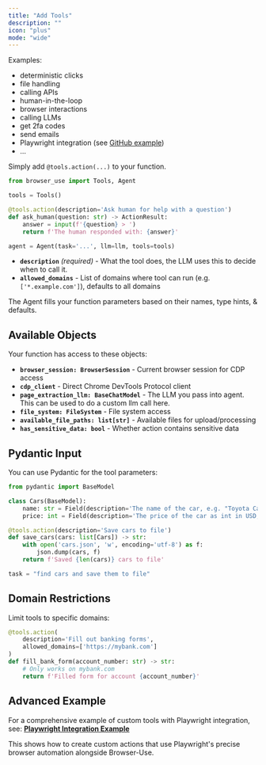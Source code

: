 ```yaml
---
title: "Add Tools"
description: ""
icon: "plus"
mode: "wide"
---
```


Examples:

- deterministic clicks
- file handling
- calling APIs
- human-in-the-loop
- browser interactions
- calling LLMs
- get 2fa codes
- send emails
- Playwright integration (see [GitHub example](https://github.com/browser-use/browser-use/blob/main/examples/browser/playwright_integration.py))
- ...

Simply add `@tools.action(...)` to your function.

```python
from browser_use import Tools, Agent

tools = Tools()

@tools.action(description='Ask human for help with a question')
def ask_human(question: str) -> ActionResult:
    answer = input(f'{question} > ')
    return f'The human responded with: {answer}'
```

```python
agent = Agent(task='...', llm=llm, tools=tools)
```

- **`description`** _(required)_ - What the tool does, the LLM uses this to decide when to call it.
- **`allowed_domains`** - List of domains where tool can run (e.g. `['*.example.com']`), defaults to all domains

The Agent fills your function parameters based on their names, type hints, & defaults.

## Available Objects

Your function has access to these objects:

- **`browser_session: BrowserSession`** - Current browser session for CDP access
- **`cdp_client`** - Direct Chrome DevTools Protocol client
- **`page_extraction_llm: BaseChatModel`** - The LLM you pass into agent. This can be used to do a custom llm call here.
- **`file_system: FileSystem`** - File system access
- **`available_file_paths: list[str]`** - Available files for upload/processing
- **`has_sensitive_data: bool`** - Whether action contains sensitive data

## Pydantic Input

You can use Pydantic for the tool parameters:

```python
from pydantic import BaseModel

class Cars(BaseModel):
    name: str = Field(description='The name of the car, e.g. "Toyota Camry"')
    price: int = Field(description='The price of the car as int in USD, e.g. 25000')

@tools.action(description='Save cars to file')
def save_cars(cars: list[Cars]) -> str:
    with open('cars.json', 'w', encoding='utf-8') as f:
        json.dump(cars, f)
    return f'Saved {len(cars)} cars to file'

task = "find cars and save them to file"
```

## Domain Restrictions

Limit tools to specific domains:

```python
@tools.action(
    description='Fill out banking forms',
    allowed_domains=['https://mybank.com']
)
def fill_bank_form(account_number: str) -> str:
    # Only works on mybank.com
    return f'Filled form for account {account_number}'
```

## Advanced Example

For a comprehensive example of custom tools with Playwright integration, see:
**[Playwright Integration Example](https://github.com/browser-use/browser-use/blob/main/examples/browser/playwright_integration.py)**

This shows how to create custom actions that use Playwright's precise browser automation alongside Browser-Use.
